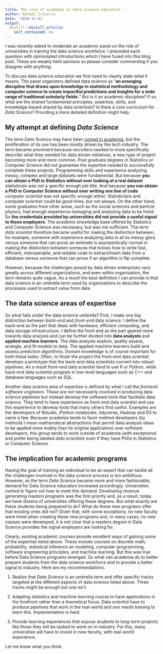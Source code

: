 ```yaml
---
title: The role of academia in data science education
author: Rafael Irizarry
date: '2018-11-01'
output:
  distill::distill_article:
    self_contained: no
---
```



I was recently asked to moderate an academic panel on the role of universities in training the data science workforce. I preceded each question with opinionated introductions which I have fused into this blog post. These are weakly held opinions so please consider commenting if you disagree with anything.

To discuss data science education we first need to clearly state what it means. The panel organizers defined data science as "__an emerging discipline that draws upon knowledge in statistical methodology and computer science to create impactful predictions and insights for a wide range of traditional scholarly fields.__"
But is it an academic discipline? If so, what are the shared fundamental principles, expertise, skills, and knowledge-based shared by data scientists?  Is there a core curriculum for _Data Science_? Providing a more detailed definition might help.

## My attempt at defining _Data Science_

The term _Data Science_ may have been [coined in academia](https://en.wikipedia.org/wiki/Data_science#History), but the proliferation of its use has been mostly driven by the tech industry. The term became prominent because recruiters needed to more specifically describe what they needed for data driven initiatives, a new type of project becoming more and more common. Post graduate degrees in Statistics or Computer Science did not guarantee the expertise needed to successfully complete these projects. Programming skills and experience analyzing messy, complex and large datasets were fundamental. But because **you can obtain a PhD in Statistics without ever looking at a real dataset** _statistician_ was not a specific enough job title. And because  **you can obtain a PhD in Computer Science without ever writing one line of code**  _computer scientist_ was not specific enough either. Statisticians and computer scientist could be good hires, but not always. On the other hand,
some graduates from other areas, such as the social sciences and particle physics, had enough experience managing and analyzing data to be hired. So **the credentials provided by universities did not provide a useful signal to these employers**. The academic knowledge base offered by Statistics and Computer Science was necessary, but was not sufficient. The term _data scientist_ therefore became useful for making the distinction between, for example, someone with experience analyzing data in all its messy glory versus someone that can prove an estimate is asymptotically normal or making the distinction between someone that knows how to write fast, efficient, interoperable, and reliable code to extract/insert data from a database versus someone that can prove if an algorithm is Np complete.

However, because the challenges posed by data driven enterprises vary greatly across different organizations, and even within organization, the term remains quite vague. As a result the best definition I can provide is that data science is an umbrella term used by organizations to describe the processes used to extract value from data. 

## The data science areas of expertise

So what falls under the data science umbrella? First, I make one big distinction between _back-end_ and _front-end_ data science. I define the back-end as the part that deals with hardware, efficient computing, and data storage infrastructure. I define the front end as the part geared more towards data analysis and can be further divided into **data analysts** and  **applied machine learners**. The data analysts 
explore, quality assess, wrangle, and fit models to data. The applied machine learners build and assess prediction algorithms. Domain knowledge is of course important for both these tasks. Often, to finish the project the front-end data scientist develops a prototype that the back-end data scientists convert into robust pipelines. As a result front-end data scientist tend to use R or Python, while back-end data scientist program in low-level languages such as C++ and database languages such as SQL.

Another data science area of expertise is defined by what I call the _frontend software engineers_. These are not necessarily involved in producing data science pipelines but instead develop the software tools that facilitate data science. They tend to have experience as front-end data scientist and use this experience to develop tools that many others find useful. Examples are the developers of Rstudio, iPython notebooks, tidyverse, Hadoop and D3 to name a few. Because academia tends to favor method developers (by methods I mean mathematical abstractions that permit data analysis ideas to be applied more widely than its original application) over software developers, this group tends to work outside of academia (with exceptions) and prefer being labeled _data scientists_ even if they have PhDs in Statistics or Computer Science.


## The implication for academic programs

Having the goal of training an individual to be an expert that can tackle all the challenges involved in the data science process is too ambitious. However, as the term _Data Science_ became more and more fashionable, demand for Data Science education increased accordingly. Universities rushed to figure out how to meet this demand. Developing revenue generating masters programs was the first priority and, as a result, today we have dozens of universities offering these degrees. But what exactly are these students being prepared to do? What do  these new programs offer that existing ones did not? Given that, with some exceptions, no new faculty were hired when creating these new programs and, in many cases, no new classes were developed, it is not clear that a masters degree in Data Science provides the signal employers are looking for. 

Clearly, existing academic courses provide excellent ways of gaining some of the expertise listed above. These include courses on discrete math, probability, statistical inference an modeling, computer programming, software engineering principles, and machine learning. But this was true before Data Science programs emerged.  So what can academia do to better prepare students from the data science workforce and to provide a better signal to industry. Here are my recommendations.

1. Realize that _Data Science_ is an umbrella term and offer specific tracks targeted at the different aspects of data science listed above. Three tracks might be enough but one isn't. 

2. Adapting statistics and machine learning course to have applications in the forefront rather than a theoretical focus. Data scientist have to produce pipelines that work in the real-world and one needs training to learn this. Implementation is hard.

3. Provide learning experiences that expose students to long-term projects like those they will be tasked to work on in industry. For this, many universities will have to invest in new faculty, with real-world experience. 

Let me know what you think.






